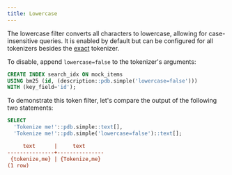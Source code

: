 ```yaml
---
title: Lowercase
---
```


The lowercase filter converts all characters to lowercase, allowing for case-insensitive queries. It is enabled by default but can be
configured for all tokenizers besides the [exact](/v2/tokenizers/available_tokenizers/exact) tokenizer.

To disable, append `lowercase=false` to the tokenizer's arguments:

```sql
CREATE INDEX search_idx ON mock_items
USING bm25 (id, (description::pdb.simple('lowercase=false')))
WITH (key_field='id');
```

To demonstrate this token filter, let's compare the output of the following two statements:

```sql
SELECT
  'Tokenize me!'::pdb.simple::text[],
  'Tokenize me!'::pdb.simple('lowercase=false')::text[];
```

```ini Expected Response
     text      |     text
---------------+---------------
 {tokenize,me} | {Tokenize,me}
(1 row)
```
